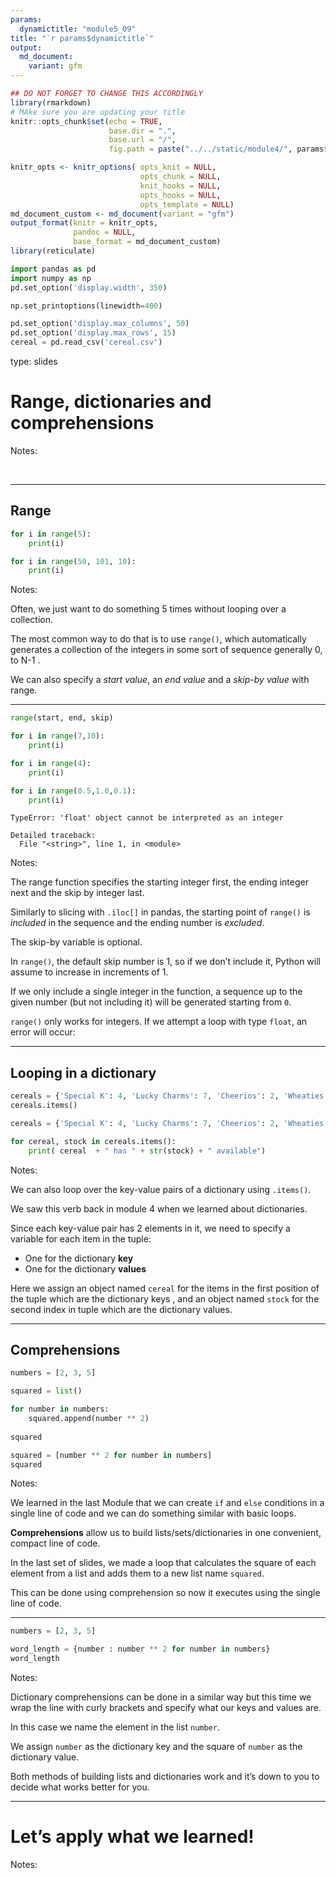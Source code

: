 ```yaml
---
params:
  dynamictitle: "module5_09"
title: "`r params$dynamictitle`"
output: 
  md_document:
    variant: gfm
---
```



```r
## DO NOT FORGET TO CHANGE THIS ACCORDINGLY 
library(rmarkdown)
# MAke sure you are updating your title 
knitr::opts_chunk$set(echo = TRUE,
                      base.dir = ".", 
                      base.url = "/",
                      fig.path = paste("../../static/module4/", params$dynamictitle,"/", sep = ""))

knitr_opts <- knitr_options( opts_knit = NULL,
                             opts_chunk = NULL,
                             knit_hooks = NULL,
                             opts_hooks = NULL,
                             opts_template = NULL)
md_document_custom <- md_document(variant = "gfm")
output_format(knitr = knitr_opts,
              pandoc = NULL,
              base_format = md_document_custom)
library(reticulate)

```


```python
import pandas as pd
import numpy as np
pd.set_option('display.width', 350)

np.set_printoptions(linewidth=400)

pd.set_option('display.max_columns', 50)
pd.set_option('display.max_rows', 15)
cereal = pd.read_csv('cereal.csv')
```


type: slides


# Range, dictionaries and comprehensions

Notes: 

<br> 

---


## Range 


```python
for i in range(5):
    print(i)
```


```python
for i in range(50, 101, 10):
    print(i)
```


Notes: 

Often, we just want to do something 5 times without looping over a collection. 

The most common way to do that is to use `range()`, which automatically generates a collection of the integers in some sort of sequence generally 0, to N-1 .

We can also specify a _start value_, an _end value_ and a _skip-by value_ with range. 

---

```python
range(start, end, skip)
```


```python
for i in range(7,10):
    print(i)
```


```python
for i in range(4):
    print(i)
```

```python
for i in range(0.5,1.0,0.1):
    print(i)
```

```out
TypeError: 'float' object cannot be interpreted as an integer

Detailed traceback: 
  File "<string>", line 1, in <module>

```

Notes: 

The range function specifies the starting integer first, the ending integer next and the skip by integer last.  

Similarly to slicing with `.iloc[]` in pandas, the starting point of `range()` is *included* in the sequence and the ending number is *excluded*.  

The skip-by variable is optional. 

In `range()`, the default skip number is 1, so if we don't include it, Python will assume to increase in increments of 1. 

If we only include a single integer in the function, a sequence up to the given number (but not including it) will be generated starting from `0`.

`range()` only works for integers.  If we attempt a loop with type `float`, an error will occur: 

---

## Looping in a dictionary


```python
cereals = {'Special K': 4, 'Lucky Charms': 7, 'Cheerios': 2, 'Wheaties': 3}
cereals.items()
```


```python
cereals = {'Special K': 4, 'Lucky Charms': 7, 'Cheerios': 2, 'Wheaties': 3}

for cereal, stock in cereals.items():
    print( cereal  + " has " + str(stock) + " available")
```

Notes: 

We can also loop over the key-value pairs of a dictionary using `.items()`.  

We saw this verb back in module 4 when we learned about dictionaries. 

Since each key-value pair has 2 elements in it, we need to specify a variable for each item in the tuple:

- One for the dictionary **key**
- One for the dictionary **values**

Here we assign an object named `cereal` for the items in the first position of the tuple which are the dictionary keys , and an object named `stock` for the second index in tuple which are the dictionary values. 


---

## Comprehensions

```python
numbers = [2, 3, 5]
```


```python
squared = list()

for number in numbers: 
    squared.append(number ** 2)
    
squared
```

```python
squared = [number ** 2 for number in numbers]
squared
```


Notes: 

We learned in the last Module that we can create `if` and `else` conditions in a single line of code and we can do something similar with basic loops. 

**Comprehensions** allow us to build lists/sets/dictionaries in one convenient, compact line of code.

In the last set of slides, we made a loop that calculates the square of each element from a list and adds them to a new list name `squared`. 

This can be done using comprehension so now it executes using the single line of code.

---


```python
numbers = [2, 3, 5]

word_length = {number : number ** 2 for number in numbers}
word_length
```


Notes: 

Dictionary comprehensions can be done in a similar way but this time we wrap the line with curly brackets and specify what our keys and values are.

In this case we name the element in the list `number`. 

We assign `number` as the dictionary key and the square of `number` as the dictionary value. 

Both methods of building lists and dictionaries work and it's down to you to decide what works better for you. 


---

# Let’s apply what we learned!

Notes: <br>